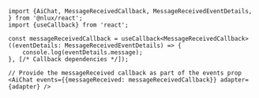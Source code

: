 ```tsx
import {AiChat, MessageReceivedCallback, MessageReceivedEventDetails, } from '@nlux/react';
import {useCallback} from 'react';

const messageReceivedCallback = useCallback<MessageReceivedCallback>((eventDetails: MessageReceivedEventDetails) => {
    console.log(eventDetails.message);
}, [/* Callback dependencies */]);
```

```tsx
// Provide the messageReceived callback as part of the events prop
<AiChat events={{messageReceived: messageReceivedCallback}} adapter={adapter} />
```
